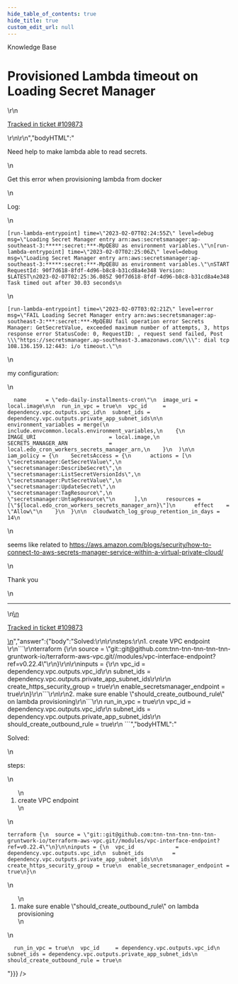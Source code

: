 ```yaml
---
hide_table_of_contents: true
hide_title: true
custom_edit_url: null
---
```



<head>
  <link rel="canonical" href="https://github.com/tnn-tnn-tnn-tnn-tnn-gruntwork-io/knowledge-base/discussions/659" />
</head>

<CenterLayout>
<span className="searchCategory">Knowledge Base</span>
<h1>Provisioned Lambda timeout on Loading Secret Manager</h1>
<GitHub discussion={{"id":"D_kwDOF8slf84ASbLX","number":659,"author":{"login":"andi-pangeran"},"title":"Provisioned Lambda timeout on Loading Secret Manager","body":"\r\nNeed help to make lambda able to read secrets.\r\n\r\nGet this error when provisioning lambda from docker \r\n\r\nLog:\r\n```\r\n[run-lambda-entrypoint] time=\"2023-02-07T02:24:55Z\" level=debug msg=\"Loading Secret Manager entry arn:aws:secretsmanager:ap-southeast-3:*****:secret:***-MpQE8U as environment variables.\"\r\n[run-lambda-entrypoint] time=\"2023-02-07T02:25:06Z\" level=debug msg=\"Loading Secret Manager entry arn:aws:secretsmanager:ap-southeast-3:*****:secret:***-MpQE8U as environment variables.\"\r\nSTART RequestId: 90f7d618-8fdf-4d96-b8c8-b31cd8a4e348 Version: $LATEST\r\n2023-02-07T02:25:36.085Z 90f7d618-8fdf-4d96-b8c8-b31cd8a4e348 Task timed out after 30.03 seconds\r\n```\r\n\r\n```\r\n[run-lambda-entrypoint] time=\"2023-02-07T03:02:21Z\" level=error msg=\"FAIL Loading Secret Manager entry arn:aws:secretsmanager:ap-southeast-3:***:secret:***-MpQE8U fail operation error Secrets Manager: GetSecretValue, exceeded maximum number of attempts, 3, https response error StatusCode: 0, RequestID: , request send failed, Post \\\"https://secretsmanager.ap-southeast-3.amazonaws.com/\\\": dial tcp 108.136.159.12:443: i/o timeout.\"\r\n```\r\n\r\nmy configuration: \r\n```\r\n  name      = \"edo-daily-installments-cron\"\r\n  image_uri = local.image\r\n\r\n  run_in_vpc = true\r\n  vpc_id     = dependency.vpc.outputs.vpc_id\r\n  subnet_ids = dependency.vpc.outputs.private_app_subnet_ids\r\n\r\n  environment_variables = merge(\r\n    include.envcommon.locals.environment_variables,\r\n    {\r\n      IMAGE_URI                       = local.image,\r\n      SECRETS_MANAGER_ARN             = local.edo_cron_workers_secrets_manager_arn,\r\n    }\r\n  )\r\n\r\n  iam_policy = {\r\n    SecretsAccess = {\r\n      actions = [\r\n        \"secretsmanager:GetSecretValue\",\r\n        \"secretsmanager:DescribeSecret\",\r\n        \"secretsmanager:ListSecretVersionIds\",\r\n        \"secretsmanager:PutSecretValue\",\r\n        \"secretsmanager:UpdateSecret\",\r\n        \"secretsmanager:TagResource\",\r\n        \"secretsmanager:UntagResource\"\r\n      ],\r\n      resources = [\"${local.edo_cron_workers_secrets_manager_arn}\"]\r\n      effect    = \"Allow\"\r\n    }\r\n  }\r\n\r\n  cloudwatch_log_group_retention_in_days = 14\r\n  ```\r\n  \r\n  seems like related to https://aws.amazon.com/blogs/security/how-to-connect-to-aws-secrets-manager-service-within-a-virtual-private-cloud/\r\n  \r\n  Thank you\r\n  \r\n\r\n---\r\n\r\n<ins datetime=\"2023-02-07T02:34:19Z\">\r\n  <p><a href=\"https://support.gruntwork.io/hc/requests/109873\">Tracked in ticket #109873</a></p>\r\n</ins>\r\n","bodyHTML":"<p dir=\"auto\">Need help to make lambda able to read secrets.</p>\n<p dir=\"auto\">Get this error when provisioning lambda from docker</p>\n<p dir=\"auto\">Log:</p>\n<div class=\"snippet-clipboard-content notranslate position-relative overflow-auto\" data-snippet-clipboard-copy-content=\"[run-lambda-entrypoint] time=&quot;2023-02-07T02:24:55Z&quot; level=debug msg=&quot;Loading Secret Manager entry arn:aws:secretsmanager:ap-southeast-3:*****:secret:***-MpQE8U as environment variables.&quot;\n[run-lambda-entrypoint] time=&quot;2023-02-07T02:25:06Z&quot; level=debug msg=&quot;Loading Secret Manager entry arn:aws:secretsmanager:ap-southeast-3:*****:secret:***-MpQE8U as environment variables.&quot;\nSTART RequestId: 90f7d618-8fdf-4d96-b8c8-b31cd8a4e348 Version: $LATEST\n2023-02-07T02:25:36.085Z 90f7d618-8fdf-4d96-b8c8-b31cd8a4e348 Task timed out after 30.03 seconds\"><pre class=\"notranslate\"><code class=\"notranslate\">[run-lambda-entrypoint] time=\"2023-02-07T02:24:55Z\" level=debug msg=\"Loading Secret Manager entry arn:aws:secretsmanager:ap-southeast-3:*****:secret:***-MpQE8U as environment variables.\"\n[run-lambda-entrypoint] time=\"2023-02-07T02:25:06Z\" level=debug msg=\"Loading Secret Manager entry arn:aws:secretsmanager:ap-southeast-3:*****:secret:***-MpQE8U as environment variables.\"\nSTART RequestId: 90f7d618-8fdf-4d96-b8c8-b31cd8a4e348 Version: $LATEST\n2023-02-07T02:25:36.085Z 90f7d618-8fdf-4d96-b8c8-b31cd8a4e348 Task timed out after 30.03 seconds\n</code></pre></div>\n<div class=\"snippet-clipboard-content notranslate position-relative overflow-auto\" data-snippet-clipboard-copy-content=\"[run-lambda-entrypoint] time=&quot;2023-02-07T03:02:21Z&quot; level=error msg=&quot;FAIL Loading Secret Manager entry arn:aws:secretsmanager:ap-southeast-3:***:secret:***-MpQE8U fail operation error Secrets Manager: GetSecretValue, exceeded maximum number of attempts, 3, https response error StatusCode: 0, RequestID: , request send failed, Post \\&quot;https://secretsmanager.ap-southeast-3.amazonaws.com/\\&quot;: dial tcp 108.136.159.12:443: i/o timeout.&quot;\"><pre class=\"notranslate\"><code class=\"notranslate\">[run-lambda-entrypoint] time=\"2023-02-07T03:02:21Z\" level=error msg=\"FAIL Loading Secret Manager entry arn:aws:secretsmanager:ap-southeast-3:***:secret:***-MpQE8U fail operation error Secrets Manager: GetSecretValue, exceeded maximum number of attempts, 3, https response error StatusCode: 0, RequestID: , request send failed, Post \\\"https://secretsmanager.ap-southeast-3.amazonaws.com/\\\": dial tcp 108.136.159.12:443: i/o timeout.\"\n</code></pre></div>\n<p dir=\"auto\">my configuration:</p>\n<div class=\"snippet-clipboard-content notranslate position-relative overflow-auto\" data-snippet-clipboard-copy-content=\"  name      = &quot;edo-daily-installments-cron&quot;\n  image_uri = local.image\n\n  run_in_vpc = true\n  vpc_id     = dependency.vpc.outputs.vpc_id\n  subnet_ids = dependency.vpc.outputs.private_app_subnet_ids\n\n  environment_variables = merge(\n    include.envcommon.locals.environment_variables,\n    {\n      IMAGE_URI                       = local.image,\n      SECRETS_MANAGER_ARN             = local.edo_cron_workers_secrets_manager_arn,\n    }\n  )\n\n  iam_policy = {\n    SecretsAccess = {\n      actions = [\n        &quot;secretsmanager:GetSecretValue&quot;,\n        &quot;secretsmanager:DescribeSecret&quot;,\n        &quot;secretsmanager:ListSecretVersionIds&quot;,\n        &quot;secretsmanager:PutSecretValue&quot;,\n        &quot;secretsmanager:UpdateSecret&quot;,\n        &quot;secretsmanager:TagResource&quot;,\n        &quot;secretsmanager:UntagResource&quot;\n      ],\n      resources = [&quot;${local.edo_cron_workers_secrets_manager_arn}&quot;]\n      effect    = &quot;Allow&quot;\n    }\n  }\n\n  cloudwatch_log_group_retention_in_days = 14\"><pre class=\"notranslate\"><code class=\"notranslate\">  name      = \"edo-daily-installments-cron\"\n  image_uri = local.image\n\n  run_in_vpc = true\n  vpc_id     = dependency.vpc.outputs.vpc_id\n  subnet_ids = dependency.vpc.outputs.private_app_subnet_ids\n\n  environment_variables = merge(\n    include.envcommon.locals.environment_variables,\n    {\n      IMAGE_URI                       = local.image,\n      SECRETS_MANAGER_ARN             = local.edo_cron_workers_secrets_manager_arn,\n    }\n  )\n\n  iam_policy = {\n    SecretsAccess = {\n      actions = [\n        \"secretsmanager:GetSecretValue\",\n        \"secretsmanager:DescribeSecret\",\n        \"secretsmanager:ListSecretVersionIds\",\n        \"secretsmanager:PutSecretValue\",\n        \"secretsmanager:UpdateSecret\",\n        \"secretsmanager:TagResource\",\n        \"secretsmanager:UntagResource\"\n      ],\n      resources = [\"${local.edo_cron_workers_secrets_manager_arn}\"]\n      effect    = \"Allow\"\n    }\n  }\n\n  cloudwatch_log_group_retention_in_days = 14\n</code></pre></div>\n<p dir=\"auto\">seems like related to <a href=\"https://aws.amazon.com/blogs/security/how-to-connect-to-aws-secrets-manager-service-within-a-virtual-private-cloud/\" rel=\"nofollow\">https://aws.amazon.com/blogs/security/how-to-connect-to-aws-secrets-manager-service-within-a-virtual-private-cloud/</a></p>\n<p dir=\"auto\">Thank you</p>\n<hr>\n<ins datetime=\"2023-02-07T02:34:19Z\">\n  <p dir=\"auto\"><a href=\"https://support.gruntwork.io/hc/requests/109873\" rel=\"nofollow\">Tracked in ticket #109873</a></p>\n</ins>","answer":{"body":"Solved:\r\n\r\nsteps:\r\n1. create VPC endpoint \r\n```\r\nterraform {\r\n  source = \"git::git@github.com:tnn-tnn-tnn-tnn-tnn-gruntwork-io/terraform-aws-vpc.git//modules/vpc-interface-endpoint?ref=v0.22.4\"\r\n}\r\n\r\ninputs = {\r\n  vpc_id             = dependency.vpc.outputs.vpc_id\r\n  subnet_ids         = dependency.vpc.outputs.private_app_subnet_ids\r\n\r\n  create_https_security_group = true\r\n  enable_secretsmanager_endpoint = true\r\n}\r\n```\r\n\r\n2. make sure enable \"should_create_outbound_rule\" on lambda provisioning\r\n```\r\n  run_in_vpc = true\r\n  vpc_id     = dependency.vpc.outputs.vpc_id\r\n  subnet_ids = dependency.vpc.outputs.private_app_subnet_ids\r\n  should_create_outbound_rule = true\r\n ```","bodyHTML":"<p dir=\"auto\">Solved:</p>\n<p dir=\"auto\">steps:</p>\n<ol dir=\"auto\">\n<li>create VPC endpoint</li>\n</ol>\n<div class=\"snippet-clipboard-content notranslate position-relative overflow-auto\" data-snippet-clipboard-copy-content=\"terraform {\n  source = &quot;git::git@github.com:tnn-tnn-tnn-tnn-tnn-gruntwork-io/terraform-aws-vpc.git//modules/vpc-interface-endpoint?ref=v0.22.4&quot;\n}\n\ninputs = {\n  vpc_id             = dependency.vpc.outputs.vpc_id\n  subnet_ids         = dependency.vpc.outputs.private_app_subnet_ids\n\n  create_https_security_group = true\n  enable_secretsmanager_endpoint = true\n}\"><pre class=\"notranslate\"><code class=\"notranslate\">terraform {\n  source = \"git::git@github.com:tnn-tnn-tnn-tnn-tnn-gruntwork-io/terraform-aws-vpc.git//modules/vpc-interface-endpoint?ref=v0.22.4\"\n}\n\ninputs = {\n  vpc_id             = dependency.vpc.outputs.vpc_id\n  subnet_ids         = dependency.vpc.outputs.private_app_subnet_ids\n\n  create_https_security_group = true\n  enable_secretsmanager_endpoint = true\n}\n</code></pre></div>\n<ol start=\"2\" dir=\"auto\">\n<li>make sure enable \"should_create_outbound_rule\" on lambda provisioning</li>\n</ol>\n<div class=\"snippet-clipboard-content notranslate position-relative overflow-auto\" data-snippet-clipboard-copy-content=\"  run_in_vpc = true\n  vpc_id     = dependency.vpc.outputs.vpc_id\n  subnet_ids = dependency.vpc.outputs.private_app_subnet_ids\n  should_create_outbound_rule = true\"><pre class=\"notranslate\"><code class=\"notranslate\">  run_in_vpc = true\n  vpc_id     = dependency.vpc.outputs.vpc_id\n  subnet_ids = dependency.vpc.outputs.private_app_subnet_ids\n  should_create_outbound_rule = true\n</code></pre></div>"}}} />

</CenterLayout>
  

<!-- ##DOCS-SOURCER-START
{
  "sourcePlugin": "github-discussions",
  "hash": "8520bf92c784dd592c2fbb38acc84cd3"
}
##DOCS-SOURCER-END -->
